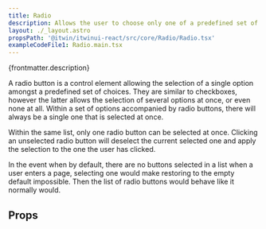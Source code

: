 ```yaml
---
title: Radio
description: Allows the user to choose only one of a predefined set of mutually exclusive options.
layout: ./_layout.astro
propsPath: '@itwin/itwinui-react/src/core/Radio/Radio.tsx'
exampleCodeFile1: Radio.main.tsx
---
```



<p>{frontmatter.description}</p>

<LiveExample src={frontmatter.exampleCodeFile1} />

A radio button is a control element allowing the selection of a single option amongst a predefined set of choices. They are similar to checkboxes, however the latter allows the selection of several options at once, or even none at all. Within a set of options accompanied by radio buttons, there will always be a single one that is selected at once.

Within the same list, only one radio button can be selected at once. Clicking an unselected radio button will deselect the current selected one and apply the selection to the one the user has clicked.

In the event when by default, there are no buttons selected in a list when a user enters a page, selecting one would make restoring to the empty default impossible. Then the list of radio buttons would behave like it normally would.

## Props

<PropsTable path={frontmatter.propsPath} />
